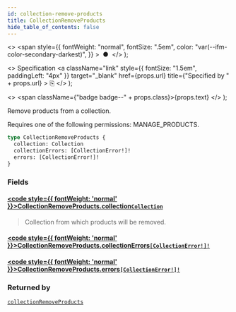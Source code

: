 ```yaml
---
id: collection-remove-products
title: CollectionRemoveProducts
hide_table_of_contents: false
---
```


  <>
    <span
      style={{
        fontWeight: "normal",
        fontSize: ".5em",
        color: "var(--ifm-color-secondary-darkest)",
      }}
    >
      &nbsp;●&nbsp;
    </span>
  </>
);

  <>
    Specification
    <a
      className="link"
      style={{ fontSize: "1.5em", paddingLeft: "4px" }}
      target="\_blank"
      href={props.url}
      title={"Specified by " + props.url}
    >
      ⎘
    </a>
  </>
);

  <>
    <span className={"badge badge--" + props.class}>{props.text}</span>
  </>
);

Remove products from a collection.

Requires one of the following permissions: MANAGE_PRODUCTS.

```graphql
type CollectionRemoveProducts {
  collection: Collection
  collectionErrors: [CollectionError!]!
  errors: [CollectionError!]!
}
```

### Fields

#### [<code style={{ fontWeight: 'normal' }}>CollectionRemoveProducts.<b>collection</b></code>](#)<Bullet />[`Collection`](../../api-reference/products/objects/collection) <Badge class="secondary" text="object"/> <Badge class="secondary" text="products"/>

> Collection from which products will be removed.

#### [<code style={{ fontWeight: 'normal' }}>CollectionRemoveProducts.<b>collectionErrors</b></code>](#)<Bullet />[`[CollectionError!]!`](../../api-reference/products/objects/collection-error) <Badge class="secondary" text="non-null"/> <Badge class="secondary" text="object"/> <Badge class="secondary" text="products"/>

>

#### [<code style={{ fontWeight: 'normal' }}>CollectionRemoveProducts.<b>errors</b></code>](#)<Bullet />[`[CollectionError!]!`](../../api-reference/products/objects/collection-error) <Badge class="secondary" text="non-null"/> <Badge class="secondary" text="object"/> <Badge class="secondary" text="products"/>

>

### Returned by

[`collectionRemoveProducts`](../../api-reference/products/mutations/collection-remove-products) <Badge class="secondary" text="mutation"/>
